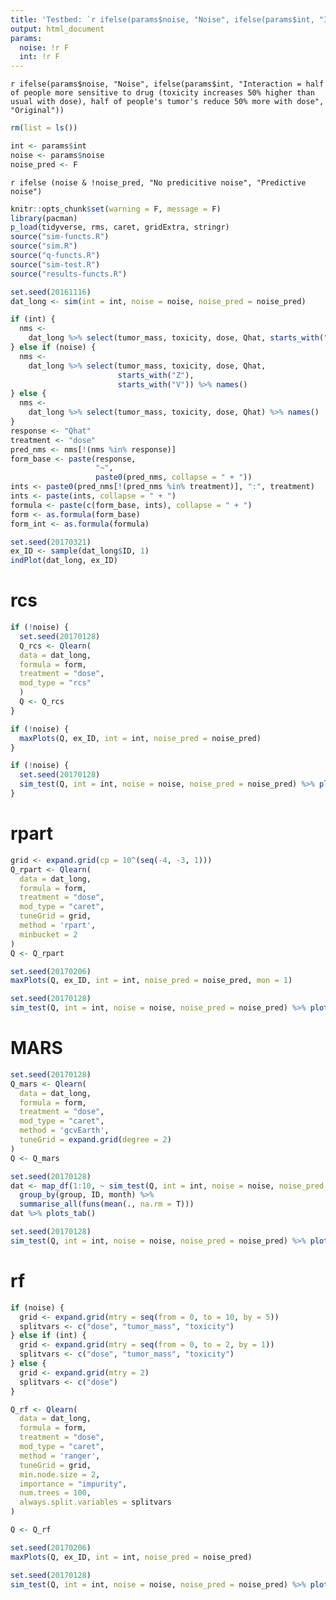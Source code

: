 ```yaml
---
title: 'Testbed: `r ifelse(params$noise, "Noise", ifelse(params$int, "Interaction", "Original"))`'
output: html_document
params:
  noise: !r F
  int: !r F
---
```


`r ifelse(params$noise, "Noise", ifelse(params$int, "Interaction = half of people more sensitive to drug (toxicity increases 50% higher than usual with dose), half of people's tumor's reduce 50% more with dose", "Original"))`

```r
rm(list = ls())
```

```r
int <- params$int
noise <- params$noise
noise_pred <- F
```

`r ifelse (noise & !noise_pred, "No predicitive noise", "Predictive noise") `

```r
knitr::opts_chunk$set(warning = F, message = F)
library(pacman)
p_load(tidyverse, rms, caret, gridExtra, stringr)
source("sim-functs.R")
source("sim.R")
source("q-functs.R")
source("sim-test.R")
source("results-functs.R")
```

```r
set.seed(20161116)
dat_long <- sim(int = int, noise = noise, noise_pred = noise_pred)
```

```r
if (int) {
  nms <-
    dat_long %>% select(tumor_mass, toxicity, dose, Qhat, starts_with("X")) %>% names()
} else if (noise) {
  nms <-
    dat_long %>% select(tumor_mass, toxicity, dose, Qhat,
                        starts_with("Z"),
                        starts_with("V")) %>% names()
} else {
  nms <-
    dat_long %>% select(tumor_mass, toxicity, dose, Qhat) %>% names()
}
response <- "Qhat"
treatment <- "dose"
pred_nms <- nms[!(nms %in% response)]
form_base <- paste(response,
                   "~",
                   paste0(pred_nms, collapse = " + "))
ints <- paste0(pred_nms[!(pred_nms %in% treatment)], ":", treatment)
ints <- paste(ints, collapse = " + ")
formula <- paste(c(form_base, ints), collapse = " + ")
form <- as.formula(form_base)
form_int <- as.formula(formula)
```

```r
set.seed(20170321)
ex_ID <- sample(dat_long$ID, 1)
indPlot(dat_long, ex_ID)
```

# rcs
```r
if (!noise) {
  set.seed(20170128)
  Q_rcs <- Qlearn(
  data = dat_long,
  formula = form,
  treatment = "dose",
  mod_type = "rcs"
  )
  Q <- Q_rcs
}
```

```r
if (!noise) {
  maxPlots(Q, ex_ID, int = int, noise_pred = noise_pred)
}
```

```r
if (!noise) {
  set.seed(20170128)
  sim_test(Q, int = int, noise = noise, noise_pred = noise_pred) %>% plots_tab()
}
```


# rpart
```r
grid <- expand.grid(cp = 10^(seq(-4, -3, 1)))
Q_rpart <- Qlearn(
  data = dat_long,
  formula = form,
  treatment = "dose",
  mod_type = "caret",
  tuneGrid = grid,
  method = 'rpart',
  minbucket = 2
)
Q <- Q_rpart
```

```r
set.seed(20170206)
maxPlots(Q, ex_ID, int = int, noise_pred = noise_pred, mon = 1)
```

```r
set.seed(20170128)
sim_test(Q, int = int, noise = noise, noise_pred = noise_pred) %>% plots_tab()
```

# MARS
```r
set.seed(20170128)
Q_mars <- Qlearn(
  data = dat_long,
  formula = form,
  treatment = "dose",
  mod_type = "caret",
  method = 'gcvEarth',
  tuneGrid = expand.grid(degree = 2)
)
Q <- Q_mars
```

```r
set.seed(20170128)
dat <- map_df(1:10, ~ sim_test(Q, int = int, noise = noise, noise_pred = noise_pred)) %>%
  group_by(group, ID, month) %>%
  summarise_all(funs(mean(., na.rm = T)))
dat %>% plots_tab() 
```

```r
set.seed(20170128)
sim_test(Q, int = int, noise = noise, noise_pred = noise_pred) %>% plots_tab()
```


# rf
```r
if (noise) {
  grid <- expand.grid(mtry = seq(from = 0, to = 10, by = 5))
  splitvars <- c("dose", "tumor_mass", "toxicity")
} else if (int) {
  grid <- expand.grid(mtry = seq(from = 0, to = 2, by = 1))
  splitvars <- c("dose", "tumor_mass", "toxicity")
} else {
  grid <- expand.grid(mtry = 2)
  splitvars <- c("dose")
}

Q_rf <- Qlearn(
  data = dat_long,
  formula = form,
  treatment = "dose",
  mod_type = "caret",
  method = 'ranger',
  tuneGrid = grid,
  min.node.size = 2,
  importance = "impurity",
  num.trees = 100,
  always.split.variables = splitvars
)

Q <- Q_rf
```

```r
set.seed(20170206)
maxPlots(Q, ex_ID, int = int, noise_pred = noise_pred)
```

```r
set.seed(20170128)
sim_test(Q, int = int, noise = noise, noise_pred = noise_pred) %>% plots_tab()
```